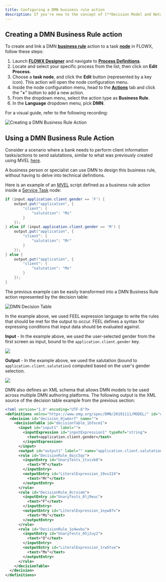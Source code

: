 ```yaml
---
title: Configuring a DMN business rule action
description: If you're new to the concept of [**Decision Model and Notation (DMN)**](../../../terms/dmn), you can get started with a brief overview in the [Intro to DMN](../../../platform-overview/frameworks-and-standards/business-process-industry-standards/intro-to-dmn.md) section.
---
```


## Creating a DMN Business Rule action

To create and link a DMN [**business rule**](../../../terms/business-rules) action to a task [**node**](../../../terms/flowx-node) in FLOWX, follow these steps:

1. Launch [**FLOWX Designer**](../../../terms/flowx-ai-designer) and navigate to [**Process Definitions**](../../../terms/flowx-process-definition).
2. Locate and select your specific process from the list, then click on **Edit Process**.
3. Choose a **task node**, and click the **Edit** button (represented by a key icon). This action will open the node configuration menu.
4. Inside the node configuration menu, head to the [**Actions**](../../../terms/flowx-actions) tab and click the "**+**" button to add a new action.
5. From the dropdown menu, select the action type as **Business Rule**.
6. In the **Language** dropdown menu, pick **DMN**.


For a visual guide, refer to the following recording:

![Creating a DMN Business Rule Action](https://s3.eu-west-1.amazonaws.com/docx.flowx.ai/building-blocks/create_dmn_business_rule_action.gif)

## Using a DMN Business Rule Action

Consider a scenario where a bank needs to perform client information tasks/actions to send salutations, similar to what was previously created using MVEL [here](./business-rule-action.md#mvel-example). 

A business person or specialist can use DMN to design this business rule, without having to delve into technical definitions.

Here is an example of an [MVEL](../../../platform-overview/frameworks-and-standards/business-process-industry-standards/intro-to-mvel.md) script defined as a business rule action inside a [Service Task](../../node/task-node.md) node:

```java
if (input.application.client.gender == 'F') {
    output.put("application", {
        "client": {
            "salutation": "Ms"
        }
    });
} else if (input.application.client.gender == 'M') {
    output.put("application", {
        "client": {
            "salutation": "Mr"
        }
    });
} else {
    output.put("application", {
        "client": {
            "salutation": "Mx"
        }
    });
}
```

The previous example can be easily transformed into a DMN Business Rule action represented by the decision table:

![DMN Decision Table](https://s3.eu-west-1.amazonaws.com/docx.flowx.ai/release34/dmn_decision_ex.png)

In the example above, we used FEEL expression language to write the rules that should be met for the output to occur. FEEL defines a syntax for expressing conditions that input data should be evaluated against.

**Input** - In the example above, we used the user-selected gender from the first screen as input, bound to the `application.client.gender` key.

![](https://s3.eu-west-1.amazonaws.com/docx.flowx.ai/release34/dmn_screen.png)

**Output** - In the example above, we used the salutation (bound to `application.client.salutation`) computed based on the user's gender selection.

![](https://s3.eu-west-1.amazonaws.com/docx.flowx.ai/release34/dmn_salutation.png)

DMN also defines an XML schema that allows DMN models to be used across multiple DMN authoring platforms. The following output is the XML source of the decision table example from the previous section:

```xml
<?xml version="1.0" encoding="UTF-8"?>
<definitions xmlns="https://www.omg.org/spec/DMN/20191111/MODEL/" id="definitions_04nvgw7" name="definitions" namespace="http://camunda.org/schema/1.0/dmn" exporter="dmn-js (https://demo.bpmn.io/dmn)" exporterVersion="11.0.1">
  <decision id="decision_0jwmnrf" name="">
    <decisionTable id="decisionTable_1bfocm1">
      <input id="input1" label="">
        <inputExpression id="inputExpression1" typeRef="string">
          <text>application.client.gender</text>
        </inputExpression>
      </input>
      <output id="output1" label="" name="application.client.salutation" typeRef="string" />
      <rule id="DecisionRule_0ajc5qs">
        <inputEntry id="UnaryTests_1txivb8">
          <text>"M"</text>
        </inputEntry>
        <outputEntry id="LiteralExpression_19vv224">
          <text>"Mr"</text>
        </outputEntry>
      </rule>
      <rule id="DecisionRule_0crxiem">
        <inputEntry id="UnaryTests_0lj9euc">
          <text>"F"</text>
        </inputEntry>
        <outputEntry id="LiteralExpression_1nyw87v">
          <text>"Ms"</text>
        </outputEntry>
      </rule>
      <rule id="DecisionRule_1o4wvbu">
        <inputEntry id="UnaryTests_05j2uy2">
          <text>"O"</text>
        </inputEntry>
        <outputEntry id="LiteralExpression_1rw5tva">
          <text>"Mx"</text>
        </outputEntry>
      </rule>
    </decisionTable>
  </decision>
</definitions>

```
